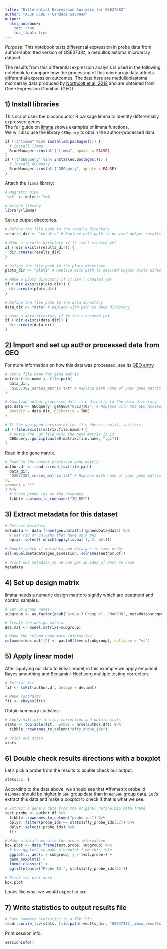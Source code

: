```yaml
---
title: "Differential Expression Analysis for GSE37382"
author: "ALSF CCDL - Candace Savonen"
output:   
  html_notebook:
    toc: true
    toc_float: true
---
```


*Purpose*: This notebook tests differential expression in probe data from
author-submitted version of GSE37382, a medulloblastoma microarray dataset.

The results from this differential expression analysis is used in the following
notebook to compare how the processing of this microarray data affects
differential expression outcomes.
The data here are medulloblastoma microarray data produced by [Northcott et al, 2012](https://www.ncbi.nlm.nih.gov/pubmed/22832581) and are obtained from Gene
Expression Omnibus (GEO).

## 1) Install libraries
This script uses the bioconductor R package limma to identify differentially
expressed genes.  
The full guide on [limma](https://bioconductor.org/packages/release/bioc/vignettes/limma/inst/doc/usersguide.pdf)
shows examples of limma functions.  
We will also use the library `GEOquery` to obtain the author-processed data.

```r
if (!("limma" %in% installed.packages())) {
  # Install limma
  BiocManager::install("limma", update = FALSE)
}
if (!("GEOquery" %in% installed.packages())) {
  # Install GEOquery
  BiocManager::install("GEOquery", update = FALSE)
}
```

Attach the `limma` library:

```r
# Magrittr pipe
`%>%` <- dplyr::`%>%`

# Attach library
library(limma)
```

Set up output directories.

```r
# Define the file path to the results directory
results_dir <- "results" # Replace with path to desired output results directory

# Make a results directory if it isn't created yet
if (!dir.exists(results_dir)) {
  dir.create(results_dir)
}

# Define the file path to the plots directory
plots_dir <- "plots" # Replace with path to desired output plots directory

# Make a plots directory if it isn't created yet
if (!dir.exists(plots_dir)) {
  dir.create(plots_dir)
}

# Define the file path to the data directory
data_dir <- "data" # Replace with path to data directory

# Make a data directory if it isn't created yet
if (!dir.exists(data_dir)) {
  dir.create(data_dir)
}
```

## 2) Import and set up author processed data from GEO
For more information on how this data was processed, see its
[GEO entry](https://www.ncbi.nlm.nih.gov/geo/query/acc.cgi?acc=GSE37382)

```r
# Store file name for gene matrix
matrix.file.name <- file.path(
  data_dir,
  "GSE37382_series_matrix.txt" # Replace with name of your gene matrix file
)

# Download author processed data file directly to the data directory
geo.data <- GEOquery::getGEO("GSE37382", # Replace with the GEO Accession ID relevant to your txt file -- you can search for a GEO Accession ID using the [NCBI's Gene Expression Omnibus database](https://www.ncbi.nlm.nih.gov/geo/).The GEO ID will start with `GSE`, `GSM`, `GDS`, or `GPL` (more information here: https://www.rdocumentation.org/packages/GEOquery/versions/2.38.4/topics/getGEO)
  destdir = data_dir, GSEMatrix = TRUE
)

# If the unzipped version of the file doesn't exist, run this
if (!file.exists(matrix.file.name)) {
  # Unzip the .gz file with the gene matrix in it
  GEOquery::gunzip(paste0(matrix.file.name, ".gz"))
}
```

Read in the gene matrix.

```r
# Read in the author processed gene matrix
author.df <- readr::read_tsv(file.path(
  data_dir,
  "GSE37382_series_matrix.txt" # Replace with name of your gene matrix file
),
comment = "!"
) %>%
  # Store probe ids as the rownames
  tibble::column_to_rownames("ID_REF")
```

## 3) Extract metadata for this dataset

```r
# Extract metadata
metadata <- data.frame(geo.data[[1]]@phenoData@data) %>%
  # Get rid of columns that have only NAs
  dplyr::select(-which(apply(is.na(.), 2, all)))

# Double check if metadata and data are in same order
all.equal(metadata$geo_accession, colnames(author.df))

# Print out metadata so we can get an idea of what we have
metadata
```

## 4) Set up design matrix
limma needs a numeric design matrix to signify which are treatment and control
samples.

```r
# Set up group names
subgroup <- as.factor(gsub("Group 3|Group 4", "NonSHH", metadata$subgroup.ch1))

# Create the design matrix
des.mat <- model.matrix(~subgroup)

# Make the column name more informative
colnames(des.mat)[2] <- paste0(levels(subgroup), collapse = "vs")
```

## 5) Apply linear model
After applying our data to linear model, in this example we apply empirical Bayes
smoothing and Benjamini-Hochberg multiple testing correction.

```r
# Initial fit
fit <- lmFit(author.df, design = des.mat)

# Make contrasts
fit <- eBayes(fit)
```

Obtain summary statistics:

```r
# Apply multiple testing correction and obtain stats
stats <- topTable(fit, number = nrow(author.df)) %>%
  tibble::rownames_to_column("affy_probe_ids")

# Print out stats
stats
```

## 6) Double check results directions with a boxplot
Let's pick a probe from the results to double check our output.

```r
stats[32, ]
```

According to the data above, we should see that Affymetrix probe id `8154846` should
be higher in `SHH` group data than in `NonSHH` group data.
Let's extract this data and make a boxplot to check if that is what we see.

```r
# Extract a gene's data from the original refine.bio data.frame
test.probe <- author.df %>%
  tibble::rownames_to_column("probe_ids") %>%
  dplyr::filter(probe_ids == stats$affy_probe_ids[32]) %>%
  dplyr::select(-probe_ids) %>%
  t()

# Make a dataframe with the group information
box.plot <- data.frame(test.probe, subgroup) %>%
  # Use ggplot2 to make a boxplot from this info
  ggplot(., aes(x = subgroup, y = test.probe)) +
  geom_boxplot() +
  theme_classic() +
  ggtitle(paste("Probe ID:", stats$affy_probe_ids[32]))

# Print the plot here
box.plot
```

Looks like what we would expect to see.

## 7) Write statistics to output results file

```r
# Save summary statistics to a TSV file
readr::write_tsv(stats, file.path(results_dir, "GSE37382_limma_results.tsv"))
```

Print session info:

```r
sessionInfo()
```
